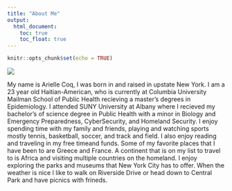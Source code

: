 ```yaml
---
title: "About Me"
output: 
  html_document:
    toc: true
    toc_float: true
---
```


```r
knitr::opts_chunk$set(echo = TRUE)
```

![](Arielle3.jpg)

My name is Arielle Coq, I was born in and raised in upstate New York. I am a 23 year old Haitian-American, who is currently at Columbia University Mailman School of Public Health recieving a master's degrees in Epidemiology. I attended  SUNY University at Albany where I recieved my bachelor's of science degree in Public Health with a minor in Biology and Emergency Preparedness, CyberSecurity, and Homeland Security. I enjoy spending time with my family and friends, playing and watching sports mostly tennis, basketball, soccer, and track and field. I also enjoy reading and traveling in my free timeand funds. Some of my favorite places that I have been to are Greece and France. A continent that is on my list to travel to is Africa and visiting multiple countries on the homeland. I enjoy exploring the parks and museums that New York City has to offer. When the weather is nice I like to walk on Riverside Drive or head down to Central Park and have picnics with frineds. 